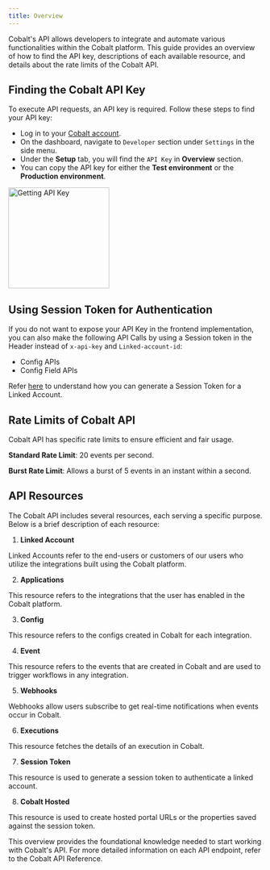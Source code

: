 ```yaml
---
title: Overview
---
```

Cobalt's API allows developers to integrate and automate various functionalities within the Cobalt platform. This guide provides an overview of how to find the API key, descriptions of each available resource, and details about the rate limits of the Cobalt API.

## Finding the Cobalt API Key
To execute API requests, an API key is required. Follow these steps to find your API key:

- Log in to your [Cobalt account](app.gocobalt.io).
- On the dashboard, navigate to `Developer` section under `Settings` in the side menu.
- Under the **Setup** tab, you will find the `API Key` in **Overview** section.
- You can copy the API key for either the **Test environment** or the **Production environment**.
<img height="200" src="/images/getting_api.png" alt="Getting API Key"/>

## Using Session Token for Authentication
If you do not want to expose your API Key in the frontend implementation, you can also make the following API Calls by using a Session token in the Header instead of `x-api-key` and `Linked-account-id`:

- Config APIs 
- Config Field APIs

Refer [here](https://docs.gocobalt.io/api-reference/session-token/generate-token-for-linked-account) to understand how you can generate a Session Token for a Linked Account.

## Rate Limits of Cobalt API

Cobalt API has specific rate limits to ensure efficient and fair usage.

**Standard Rate Limit**: 20 events per second.

**Burst Rate Limit**: Allows a burst of 5 events in an instant within a second.


## API Resources
The Cobalt API includes several resources, each serving a specific purpose. Below is a brief description of each resource:

1. **Linked Account**

Linked Accounts refer to the end-users or customers of our users who utilize the integrations built using the Cobalt platform.

2. **Applications**

This resource refers to the integrations that the user has enabled in the Cobalt platform.

3. **Config**

This resource refers to the configs created in Cobalt for each integration.

4. **Event**

This resource refers to the events that are created in Cobalt and are used to trigger workflows in any integration.

5. **Webhooks**

Webhooks allow users subscribe to get real-time notifications when events occur in Cobalt.

6. **Executions**

This resource fetches the details of an execution in Cobalt.

7. **Session Token**

This resource is used to generate a session token to authenticate a linked account.

8. **Cobalt Hosted**

This resource is used to create hosted portal URLs or the properties saved against the session token.

This overview provides the foundational knowledge needed to start working with Cobalt's API. For more detailed information on each API endpoint, refer to the Cobalt API Reference.
